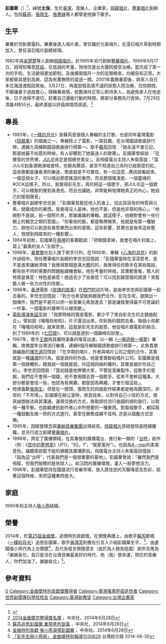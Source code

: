 {{for|本名張嘉年，藝名太保的藝人|張嘉年}}
{{藝人
|姓名 = 彭國華
|類型 = 幕後
|圖片 = 
|圖片尺寸 =
|圖片簡介 = 
|羅馬拼音 = Peng Kuo-Hua
|英文名 = 
|暱稱 = 太保
|其他藝名 =
|國籍 = {{ROC}}
|民族 =
|籍貫 = 
|出生日期 = {{birth_date|1954|8|19}}
|出生地點 = {{ROCTW}}
|逝世日期 = {{death date and age|2001|7|29|1954|8|19}}
|逝世地點 =
|職業 = [[音樂人|音樂人]]<br>[[豐華唱片|豐華唱片]]經營<br>[[飛碟唱片|飛碟唱片]]經營（解散）<br>[[滾石唱片|滾石唱片]]員工（辭職）
|語言 = [[中文|中文]]
|教育程度 = 世新專科學校（今[[世新大學|世新大學]]）廣電系畢業
|宗教信仰 = 基督教
|配偶 = {{marriage|[[張小燕_(臺灣)|張小燕]]|1990|2001}}
|兒女 = 
|父母 =
|音樂類型 =
|演奏樂器 =
|出道地點 =
|出道作 =
|出道日期 =
|代表作 =
|活躍年代 = 1982年～2001年
|唱片公司 = [[滾石唱片|滾石唱片]]（1980年～1982年）<br>[[飛碟唱片|飛碟唱片]]（1982年～1995年）<br>[[豐華唱片|豐華唱片]]（1995年～2001年）
|經紀公司 =
|網站 =
|相關團體 =
|獎項 = [[第25屆金曲獎|第25屆金曲獎]]特別貢獻獎
|IMDb = 
|現任成員 =
|過往成員 =
|音樂專輯 =
|電影 =
|主持節目 =
|電視劇 =
|廣播劇 =
|舞台劇 =
|書籍 =
}}
'''彭國華'''（{{bd|1954年|8月19日|2001年|7月29日}}）<ref>{{Cite news |url=http://ent.appledaily.com.tw/enews/article/entertainment/20140522/35845028/ |title=遲13年肯定 彭國華獲特別貢獻 |author=張瑞振、蕭孜玹 |publisher=蘋果日報 |date=2014-05-22 |accessdate=2014-05-25 |archive-date=2015-11-19 |archive-url=https://web.archive.org/web/20151119233457/http://ent.appledaily.com.tw/enews/article/entertainment/20140522/35845028/ }}</ref>，綽號'''太保'''，生於[[臺灣|臺灣]]，音樂人、企業家，[[飛碟唱片|飛碟唱片]]、[[豐華唱片|豐華唱片]]創辦人。包括[[蘇芮|蘇芮]]、[[張雨生|張雨生]]、[[張惠妹|張惠妹]]等人都曾是他旗下歌手。

==生平==
畢業於世新廣電科。畢業後進入唱片業，曾任職於光美唱片。在滾石唱片草創時期加入，曾任滾石唱片副總經理。

1982年與[[吳楚楚|吳楚楚]]等人創辦[[飛碟唱片|飛碟唱片]]。於1995年另行創辦[[豐華唱片|豐華唱片]]。1999年9月17日，因得知罹患[[肝癌|肝癌]]，在低調的考量，悄悄住進台大醫院接受治療。當完成了第一次的手術，生活變得更加節制，及後續兩個月一次的定期檢查，均被告知正常。大家都替其感到高興，認為有驚無險的度過一關。2001年農曆春節後，與家人自日本北海道渡假回來後。3月27日，再度因發高燒不退的狀態入院治療，住院期間，不願讓妻子過度擔心，隱瞞著病情，依舊保持正常心對待家人，為避免家人在他走後，日子過得不適切，趁著自己還能行動的時間，將部分事務先行安排。7月29日清晨4時55分，最終還是以肝癌病情而病逝。<ref>[http://www.cna.com.tw/news/firstnews/201406285003-1.aspx 2014金曲獎完整得獎名單] {{Wayback|url=http://www.cna.com.tw/news/firstnews/201406285003-1.aspx |date=20140701053327 }}，中央社，2014年6月28日</ref>

==專長==
*1983年，《[[一樣的月光|一樣的月光]]》是蘇芮首張個人專輯的主打歌，也是同年臺灣電影《[[搭錯車_(電影)|搭錯車]]》的插曲之一。專輯搭上了電影，一路狂飆，在台灣國語歌曲排行榜，連續九周蟬聯國語歌曲排行榜第一。歌手[[蘇芮|蘇芮]]回憶：「她永遠不會忘記，那是她最不如意的時候，有人卻聽到了她最迷人的歌聲」。彭國華曾經說：「在聲音的世界裡，[[蘇芮|JULIE]]肯定是個絕世美女」。且飛碟電台主持人朱衛茵說：「當JULIE到香港開演唱會時，也極為驚訝，甚至不知道自己為何已經那麼的紅。這些歌都是讓香港的樂迷，簡直就是不可置信，有一位這麼...應該說看起來，一個這個女子，可以唱出那麼搖滾的東西，而且那個搖滾是，一個靈魂的ROCK這樣子。所以，我覺得彭先生，真的把這一個歌手，把JULIE這一個歌手，可以極致的推到香港去。而且也讓她，非常能夠發揮她真正的內心，她自己的那個聲音」
*豐華唱片副總李世忠說：「彭國華其能從他人的身上，找出其該有的特質與元素，就變成你的東西。我覺得沒人是神，他也不是，但是他非常的用心」、「他絕對不是說，拍一個照片來，那誰誰誰的專輯，就這樣子，他絕對會有一些行銷上的概念之類的意圖」、「你看他的臉，都是略帶微笑，他就是有那一種魅力，跟他可以創造些甚麼東西出來的感覺。這些影響，其實也是後來這些藝人，很想到飛碟來的一種影響」。
*1984年初秋，彭國華在[[蔡琴|蔡琴]]的客廳勸說：「把眼鏡拿掉，我會在唱片封面上，寫上“最美的女人”五個字」。
*1986年，[[黃鶯鶯|黃鶯鶯]]也加入旗下歌手行列，在1990年，專輯《[[心海的消息|心海的消息]]》的創作過程中，現任豐華唱片副總的李世忠回憶說：「彭國華當時在深深思考，是不是進來讓她清唱？我覺得那個是滿大膽的的，我覺得任何歌手在某些階段，都有些不同的需要的問題點跟機會點，他在考量的時候，其實都會看，藝人的特質是甚麼！特色是甚麼！她過去少了些甚麼？可以找到甚麼樣的資源？來幫藝人做一些方向性的改變」。
*1986年，[[香港|香港]]電影《[[玫瑰的故事|玫瑰的故事]]》在[[西門町|西門町]]試片時，是由李世忠與彭國華一起去看的。李世忠回憶說：「對方也希望能夠跟我們合作，彭先生呢，就開出一個條件，我們是不是可以把一些音樂元素放進去？那是讓我覺得最不可思議的一件事。一個電影的聲帶可以被改變」。
*[[電影|電影]][[導演|導演]][[朱延平|朱延平]]說：「我那時候的賣座電影，都少不了來自彭先生的主題曲配合」。譬如說《嘎嘎烏啦啦》，片子還沒出來，你到我的戲院去看，每個小孩都在「嘎嘎烏啦啦」就來買票。這就是彭先生的創意，他從唱片跟電影的結合，到了1989年的《[[七匹狼_(電影)|七匹狼]]》，可以說是達到一個巔峰的狀態」。
*1987年，歌手[[王傑_(歌手)|王傑]]用其獨特滄桑的嗓音出道，以一輯《[[一場遊戲一場夢|一場遊戲一場夢]]》專輯，席捲當年台灣流行樂壇，連續6個月蟬聯國語歌曲排行榜第一。此負責單曲編曲的[[陳志遠|陳志遠]]回憶說：「在早期的唱片，作者與唱片公司之間的合作，其實就是一種[[讓渡|讓渡]]的行為。就是說你的作品，他是會賣斷給唱片公司。彭國華是我第一個接觸到，跟我談一個就是說，你這個詞曲的權利，其實是屬於你自己的」。李世忠回憶說：「當初就是他帶領大家，不管從音樂製作，從歌手的發掘，我們從不會用一個錢，他不會用錢去買一個歌手，從來不會幹這種事。大部分都是會找一些，他認為有興趣，都是因為興趣，才會引發這些」。
*他很喜歡[[張雨生|張雨生]]，但是在一開頭，張雨生的詞曲創作結果都是極為艱深的，非常的「不市場」。彭國華在辦公室時，將其找來，以對待自己小孩的方式，很真誠想辦法與其溝通，運用交換的方式，換取部份流行曲調的順利發行，以取得一種平衡。也能顧慮到創作者心中所想要的一種東西。對每個歌手，都採取一種鼓勵及推一把的方式進行。甚至在銷售成績不佳時, 亦是以鼓勵方式安撫。
*1995年，因經營理念與[[華納音樂集團|華納音樂集團]]出現歧見，[[飛碟唱片|飛碟唱片]]原經營班底陸續離職，並另行成立創建[[豐華唱片|豐華唱片]]。
*1996年，跨足了廣播領域，在其專營的廣播電台，推行新一類的「[[台呼|台呼]]」創作（例：《[[空中的夢想家|空中的夢想家]]》UFO，“92。1“，“就愛電你”）。也因為[[張惠妹|A－mei]]的柔美音色，讓聽眾欲罷不能的搶聽其廣播節目。飛碟電台主持人朱衛茵回憶說：「因為這“台呼”，代表我們是一個很重要的基地」。彭國華曾說：「雖然我們是飛碟，但我們服務的是地球人」。給沉悶的廣播環境，灌入一股夢想活力。
*1996年，彭國華堅持在國語流行音樂市場，放入原住民的天籟嗓音及色彩，趁著這個時候，來把這種東西放大。

==家庭==
1990年和主持人[[張小燕_(臺灣)|張小燕]]結婚，

==榮譽==
2014年，於[[第25屆金曲獎|第25屆金曲獎]]，追頒特別貢獻獎。在頒獎典禮上，由歌手[[蘇芮|蘇芮]]獻唱〈[[一樣的月光|一樣的月光]]〉追思彭國華，歌手[[張清芳|張清芳]]則擔任引言人介紹彭國華生平，<ref>[http://www.cna.com.tw/news/amov/201406280268-1.aspx 蘇芮追思彭國華 重現黑色旋風] {{Wayback|url=http://www.cna.com.tw/news/amov/201406280268-1.aspx |date=20180822213845 }}，中央社，2014年6月28日</ref>，由遺孀張小燕代為上台領獎<ref>[http://www.cna.com.tw/news/firstnews/201406285007-1.aspx 金曲特別貢獻 張小燕淚憶彭國華] {{Wayback|url=http://www.cna.com.tw/news/firstnews/201406285007-1.aspx |date=20171001214158 }}，中央社，2014年6月28日</ref>，及代為發言領獎感言（由於為人極為低調）故所言應為「謝謝各位，我只是活在台灣音樂最美好的時代，他（我）很幸運，現在的音樂人，你們加油了。謝謝各位」<ref>[https://www.youtube.com/watch?v=3zMo__kepnk 「彭先生與小燕姐」 金曲獎特別報導1030629] {{Wayback|url=https://www.youtube.com/watch?v=3zMo__kepnk |date=20210222172947 }}台灣啟示錄 2014-06-30</ref>。

==參考資料==
{{Reflist}}
{{Golden-Melody-Outstanding-Contribution}}

{{DEFAULTSORT:Peng彭}}
[[Category:彭姓|G]]
[[Category:金曲獎特別貢獻獎獲得者|Category:金曲獎特別貢獻獎獲得者]]
[[Category:臺灣罹患肝癌逝世者|Category:臺灣罹患肝癌逝世者]]
[[Category:世界新聞專科學校校友|Category:世界新聞專科學校校友]]
[[Category:臺灣新教徒|Category:臺灣新教徒]]
[[Category:台灣企業家|Category:台灣企業家]]